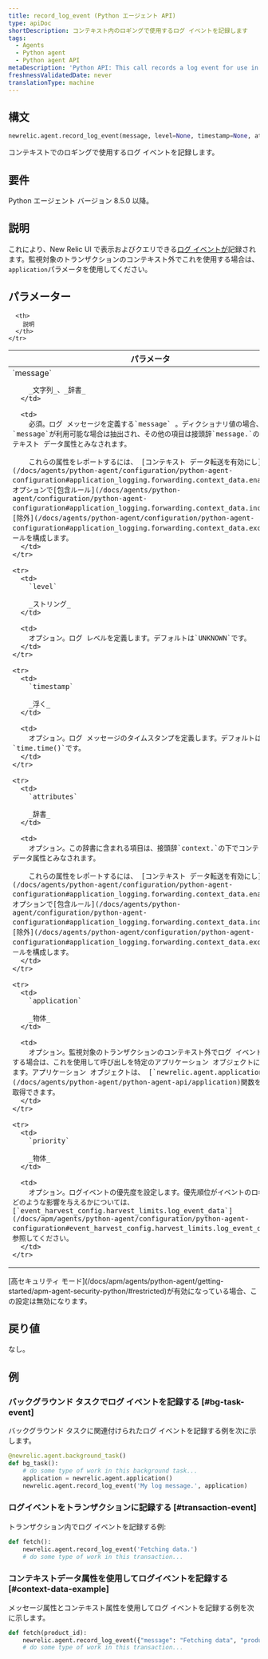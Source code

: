 ```yaml
---
title: record_log_event (Python エージェント API)
type: apiDoc
shortDescription: コンテキスト内のロギングで使用するログ イベントを記録します
tags:
  - Agents
  - Python agent
  - Python agent API
metaDescription: 'Python API: This call records a log event for use in logging in context.'
freshnessValidatedDate: never
translationType: machine
---
```


## 構文

```py
newrelic.agent.record_log_event(message, level=None, timestamp=None, attributes=None, application=None, priority=None)
```

コンテキストでのロギングで使用するログ イベントを記録します。

## 要件

Python エージェント バージョン 8.5.0 以降。

## 説明

これにより、New Relic UI で表示およびクエリできる[ログ イベントが](/docs/logs/logs-context/configure-logs-context-python)記録されます。監視対象のトランザクションのコンテキスト外でこれを使用する場合は、 `application`パラメータを使用してください。

## パラメーター

<table>
  <thead>
    <tr>
      <th width="25%">
        パラメータ
      </th>

      <th>
        説明
      </th>
    </tr>
  </thead>

  <tbody>
    <tr>
      <td>
        `message`

        _文字列_、_辞書_
      </td>

      <td>
        必須。ログ メッセージを定義する`message` 。ディクショナリ値の場合、キー`message`が利用可能な場合は抽出され、その他の項目は接頭辞`message.`の下のコンテキスト データ属性とみなされます。

        これらの属性をレポートするには、 [コンテキスト データ転送を有効にし](/docs/agents/python-agent/configuration/python-agent-configuration#application_logging.forwarding.context_data.enabled)、オプションで[包含ルール](/docs/agents/python-agent/configuration/python-agent-configuration#application_logging.forwarding.context_data.include)と[除外](/docs/agents/python-agent/configuration/python-agent-configuration#application_logging.forwarding.context_data.exclude)ルールを構成します。
      </td>
    </tr>

    <tr>
      <td>
        `level`

        _ストリング_
      </td>

      <td>
        オプション。ログ レベルを定義します。デフォルトは`UNKNOWN`です。
      </td>
    </tr>

    <tr>
      <td>
        `timestamp`

        _浮く_
      </td>

      <td>
        オプション。ログ メッセージのタイムスタンプを定義します。デフォルトは`time.time()`です。
      </td>
    </tr>

    <tr>
      <td>
        `attributes`

        _辞書_
      </td>

      <td>
        オプション。この辞書に含まれる項目は、接頭辞`context.`の下でコンテキスト データ属性とみなされます。

        これらの属性をレポートするには、 [コンテキスト データ転送を有効にし](/docs/agents/python-agent/configuration/python-agent-configuration#application_logging.forwarding.context_data.enabled)、オプションで[包含ルール](/docs/agents/python-agent/configuration/python-agent-configuration#application_logging.forwarding.context_data.include)と[除外](/docs/agents/python-agent/configuration/python-agent-configuration#application_logging.forwarding.context_data.exclude)ルールを構成します。
      </td>
    </tr>

    <tr>
      <td>
        `application`

        _物体_
      </td>

      <td>
        オプション。監視対象のトランザクションのコンテキスト外でログ イベントを記録する場合は、これを使用して呼び出しを特定のアプリケーション オブジェクトに関連付けます。アプリケーション オブジェクトは、 [`newrelic.agent.application`](/docs/agents/python-agent/python-agent-api/application)関数を使用して取得できます。
      </td>
    </tr>

    <tr>
      <td>
        `priority`

        _物体_
      </td>

      <td>
        オプション。ログイベントの優先度を設定します。優先順位がイベントのロギングにどのような影響を与えるかについては、 [`event_harvest_config.harvest_limits.log_event_data`](/docs/apm/agents/python-agent/configuration/python-agent-configuration#event_harvest_config.harvest_limits.log_event_data) を参照してください。
      </td>
    </tr>
  </tbody>
</table>

<Callout variant="important">
  [高セキュリティ モード](/docs/apm/agents/python-agent/getting-started/apm-agent-security-python/#restricted)が有効になっている場合、この設定は無効になります。
</Callout>

## 戻り値

なし。

## 例

### バックグラウンド タスクでログ イベントを記録する [#bg-task-event]

バックグラウンド タスクに関連付けられたログ イベントを記録する例を次に示します。

```py
@newrelic.agent.background_task()
def bg_task():
    # do some type of work in this background task...
    application = newrelic.agent.application()
    newrelic.agent.record_log_event('My log message.', application)
```

### ログイベントをトランザクションに記録する [#transaction-event]

トランザクション内でログ イベントを記録する例:

```py
def fetch():
    newrelic.agent.record_log_event('Fetching data.')
    # do some type of work in this transaction...
```

### コンテキストデータ属性を使用してログイベントを記録する [#context-data-example]

メッセージ属性とコンテキスト属性を使用してログ イベントを記録する例を次に示します。

```py
def fetch(product_id):
    newrelic.agent.record_log_event({"message": "Fetching data", "product_id": product_id}, attributes={"thread_id": threading.get_ident()})
    # do some type of work in this transaction...
```